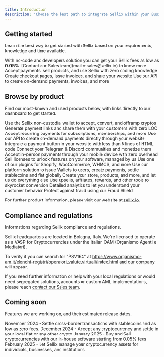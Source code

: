 ```yaml
---
title: Introduction
description: 'Choose the best path to integrate Sellix within your Business'
---
```


## Getting started

Learn the best way to get started with Sellix based on your requirements, knowledge and time available.

<Info>
  With no-code and developers solution you can get your Sellix fees as low as <b>0.05%</b>.
  [Contact our Sales team](mailto:sales@sellix.io) to know more
</Info>

<CardGroup cols={3}>
  <Card
    title="No-code"
    icon="browser"
    href="/no-code"
  >
    Accept payments, sell products, and use Sellix with zero coding knowledge
  </Card>
  <Card
    title="Sellix hosted"
    icon="codepen"
    href="/sellix-hosted"
  >
    Create checkout pages, issue invoices, and share your website
  </Card>
  <Card
    title="For developers"
    icon="code"
    href="/api-reference/introduction"
  >
    Use our API to create on-demand payments, invoices, and more
  </Card>
</CardGroup>

## Browse by product

Find our most-known and used products below, with links directly to our dashboard to get started.

<CardGroup cols={2}>
  <Card
    title="Wallet & Crypto"
    icon="wallet"
    href="/products/wallet-and-crypto"
  >
    Use the Sellix non-custodial wallet to accept, convert, and offramp cryptos
  </Card>
  <Card
    title="Links"
    icon="link"
    href="/products/links"
  >
    Generate payment links and share them with your customers with zero LOC
  </Card>
  <Card
    title="Subscriptions"
    icon="arrow-progress"
    href="/products/subscriptions"
  >
    Accept recurring payments for subscriptions, memberships, and more
  </Card>
  <Card
    title="API"
    icon="code"
    href="/api-reference/introduction"
  >
    Use our API to create on-demand payments directly through your website
  </Card>
  <Card
    title="Embed"
    icon="html5"
    href="/products/embed"
  >
    Integrate a payment button in your website with less than 5 lines of HTML code
  </Card>
  <Card
    title="Communities"
    icon="discord"
    href="/products/communities"
  >
    Connect your Telegram & Discord communities and monetize them
  </Card>
  <Card
    title="Point of Sale"
    icon="cash-register"
    href="/products/pos"
  >
    Accept in-person payments through your mobile device with zero overhead
  </Card>
  <Card
    title="Licenses"
    icon="key-skeleton"
    href="/products/licenses"
  >
    Sell licenses to unlock features on your software, managed by us
  </Card>
  <Card
    title="Plugins"
    icon="puzzle-piece-simple"
    href="/products/plugins"
  >
    Use one of our plugins for Shopify, WooCommerce, WHMCS, and more
  </Card>
  <Card
    title="Platforms"
    href="/platforms"
  >
    Use our platform solution to issue Wallets to users, create payments, settle stablecoins and fiat globally
  </Card>
  <Card
    title="Commerce"
    icon="cart-shopping"
    href="/products/commerce"
  >
    Create your store, products, and more, and let us do everything else
  </Card>
  <Card
    title="Marketing"
    icon="object-group"
    href="/products/marketing"
  >
    Use upsells, affiliates, rewards, and other tools to skyrocket conversion
  </Card>
  <Card
    title="Analytics"
    icon="chart-mixed-up-circle-currency"
    href="/products/analytics"
  >
    Detailed analytics to let you understand your customer behavior
  </Card>
  <Card
    title="Fraud Shield"
    icon="shield"
    href="/products/fraud-shield"
  >
    Protect against fraud using our Fraud Shield
  </Card>
</CardGroup>

For further product information, please visit our website at [sellix.io](https://sellix.io).

## Compliance and regulations

Informations regarding Sellix compliance and regulations.

Sellix headquarters are located in Bologna, Italy.
We're licensed to operate as a VASP for Cryptocurrencies under the Italian OAM (Organismo Agenti e Mediatori).

To verify it you can search for "PSV164" at https://www.organismo-am.it/elenchi-registri/operatori_valute_virtuali/index.html and our company will appear.

If you need further information or help with your local regulations or would need segregated solutions, accounts or custom AML implementations, please reach [contact our Sales team](mailto:sales@sellix.io).

## Coming soon

Features we are working on, and their estimated release dates.

<CardGroup cols={2}>
  <Card
    title="Stablecoin settlements"
    icon="dollar-sign"
    href="mailto:sales@sellix.io"
  >
    November 2024 - Settle cross-border transactions with stablecoins and as low as zero fees.
  </Card>
  <Card
    title="Crypto to Any settlements"
    icon="building-columns"
    href="mailto:sales@sellix.io"
  >
    December 2024 - Accept any cryptocurrency and settle in your local fiat or any other crypto
  </Card>
  <Card
    title="Onramp & Offramp"
    icon="bitcoin"
    href="mailto:sales@sellix.io"
  >
    January 2025 - Buy and Sell cryptocurrencies with our in-house software starting from 0.05% fees
  </Card>
  <Card
    title="Custody & Management"
    icon="vault"
    href="mailto:sales@sellix.io"
  >
    February 2025 - Let Sellix manage your cryptocurrency assets for individuals, businesses, and institutions
  </Card>
</CardGroup>